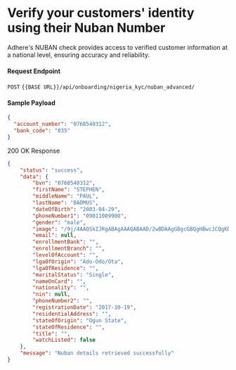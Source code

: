# Verify your customers' identity using their Nuban Number

Adhere's NUBAN check provides access to verified customer information at a national level, ensuring accuracy and reliability.

#### Request Endpoint

`POST` `{{BASE URL}}/api/onboarding/nigeria_kyc/nuban_advanced/`

#### Sample Payload

``` json
{
  "account_number": "0768540312",
  "bank_code": "035"
} 
```

200 OK Response

``` json
{
    "status": "success",
    "data": {
        "bvn": "0768540312",
        "firstName": "STEPHEN",
        "middleName": "PAUL",
        "lastName": "BADMUS",
        "dateOfBirth": "2003-04-29",
        "phoneNumber1": "09011009900",
        "gender": "male",
        "image": "/9j/4AAQSkZJRgABAgAAAQABAAD/2wBDAAgGBgcGBQgHBwcJCQgKDBQNDAsLDBkSEw8UHRofHh0aHBwgJC4nICIsIxwcKDcpLDAxNDQ0Hyc5PTgyPC4zNDL", # base 64
        "email": null,
        "enrollmentBank": "",
        "enrollmentBranch": "",
        "levelOfAccount": "",
        "lgaOfOrigin": "Ado-Odo/Ota",
        "lgaOfResidence": "",
        "maritalStatus": "Single",
        "nameOnCard": "",
        "nationality": "",
        "nin": null,
        "phoneNumber2": "",
        "registrationDate": "2017-10-19",
        "residentialAddress": "",
        "stateOfOrigin": "Ogun State",
        "stateOfResidence": "",
        "title": "",
        "watchListed": false
    },
    "message": "Nuban details retrieved successfully"
}
```
